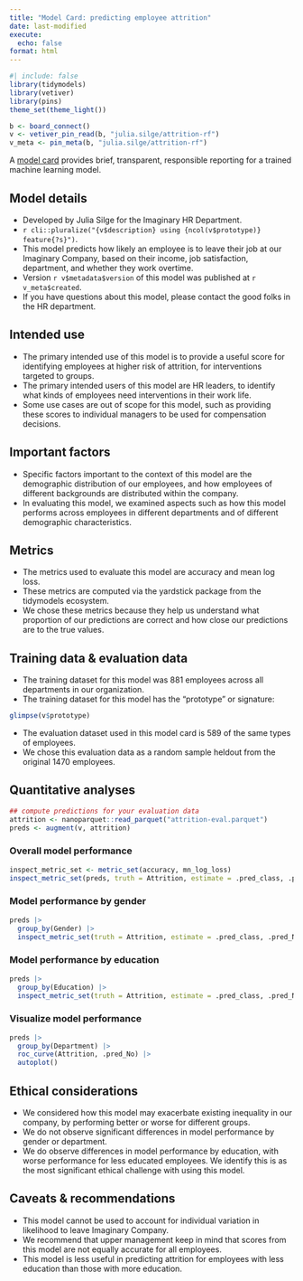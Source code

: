 ```yaml
---
title: "Model Card: predicting employee attrition"
date: last-modified
execute:
  echo: false
format: html
---
```


```r
#| include: false
library(tidymodels)
library(vetiver)
library(pins)
theme_set(theme_light())

b <- board_connect()
v <- vetiver_pin_read(b, "julia.silge/attrition-rf")
v_meta <- pin_meta(b, "julia.silge/attrition-rf")
```

A [model card](https://doi.org/10.1145/3287560.3287596) provides brief, transparent, responsible reporting for a trained machine learning model.

## Model details

- Developed by Julia Silge for the Imaginary HR Department.
- `r cli::pluralize("{v$description} using {ncol(v$prototype)} feature{?s}")`.
- This model predicts how likely an employee is to leave their job at our Imaginary Company, based on their income, job satisfaction, department, and whether they work overtime.
- Version `r v$metadata$version` of this model was published at `r v_meta$created`.
- If you have questions about this model, please contact the good folks in the HR department.

## Intended use

- The primary intended use of this model is to provide a useful score for identifying employees at higher risk of attrition, for interventions targeted to groups.
- The primary intended users of this model are HR leaders, to identify what kinds of employees need interventions in their work life.
- Some use cases are out of scope for this model, such as providing these scores to individual managers to be used for compensation decisions.

## Important factors

- Specific factors important to the context of this model are the demographic distribution of our employees, and how employees of different backgrounds are distributed within the company.
- In evaluating this model, we examined aspects such as how this model performs across employees in different departments and of different demographic characteristics.

## Metrics

- The metrics used to evaluate this model are accuracy and mean log loss.
- These metrics are computed via the yardstick package from the tidymodels ecosystem.
- We chose these metrics because they help us understand what proportion of our predictions are correct and how close our predictions are to the true values.

## Training data & evaluation data

- The training dataset for this model was 881 employees across all departments in our organization.
- The training dataset for this model has the "prototype" or signature:

```r
glimpse(v$prototype)
```

- The evaluation dataset used in this model card is 589 of the same types of employees.
- We chose this evaluation data as a random sample heldout from the original 1470 employees.

## Quantitative analyses

```r
## compute predictions for your evaluation data
attrition <- nanoparquet::read_parquet("attrition-eval.parquet")
preds <- augment(v, attrition)
```


### Overall model performance

```r
inspect_metric_set <- metric_set(accuracy, mn_log_loss)
inspect_metric_set(preds, truth = Attrition, estimate = .pred_class, .pred_No)
```

::: {.panel-tabset}

### Model performance by gender

```r
preds |>
  group_by(Gender) |>
  inspect_metric_set(truth = Attrition, estimate = .pred_class, .pred_No)
```

### Model performance by education

```r
preds |>
  group_by(Education) |>
  inspect_metric_set(truth = Attrition, estimate = .pred_class, .pred_No)
```

:::

### Visualize model performance

```r
preds |>
  group_by(Department) |>
  roc_curve(Attrition, .pred_No) |>
  autoplot()
```


## Ethical considerations

- We considered how this model may exacerbate existing inequality in our company, by performing better or worse for different groups.
- We do not observe significant differences in model performance by gender or department.
- We do observe differences in model performance by education, with worse performance for less educated employees. We identify this is as the most significant ethical challenge with using this model.

## Caveats & recommendations

- This model cannot be used to account for individual variation in likelihood to leave Imaginary Company.
- We recommend that upper management keep in mind that scores from this model are not equally accurate for all employees.
- This model is less useful in predicting attrition for employees with less education than those with more education.






